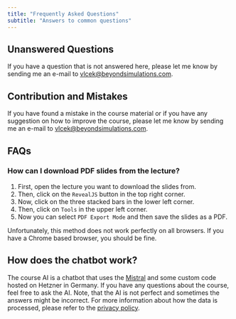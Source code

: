 ```yaml
---
title: "Frequently Asked Questions"
subtitle: "Answers to common questions"
---
```

## Unanswered Questions
If you have a question that is not answered here, please let me know by sending me an e-mail to [vlcek@beyondsimulations.com](mailto:vlcek@beyondsimulations.com?subject=ManagementScience).

## Contribution and Mistakes
If you have found a mistake in the course material or if you have any suggestion on how to improve the course, please let me know by sending me an e-mail to [vlcek@beyondsimulations.com](mailto:vlcek@beyondsimulations.com?subject=ManagementScience).

## FAQs

### How can I download PDF slides from the lecture?

1. First, open the lecture you want to download the slides from.
2. Then, click on the `RevealJS` button in the top right corner.
3. Now, click on the three stacked bars in the lower left corner.
4. Then, click on `Tools` in the upper left corner.
5. Now you can select `PDF Export Mode` and then save the slides as a PDF.

::: {.callout-note}
Unfortunately, this method does not work perfectly on all browsers. If you have a Chrome based browser, you should be fine.
:::

## How does the chatbot work?

The course AI is a chatbot that uses the [Mistral](https://mistral.ai) and some custom code hosted on Hetzner in Germany. If you have any questions about the course, feel free to ask the AI. Note, that the AI is not perfect and sometimes the answers might be incorrect. For more information about how the data is processed, please refer to the [privacy policy](privacy.qmd).
